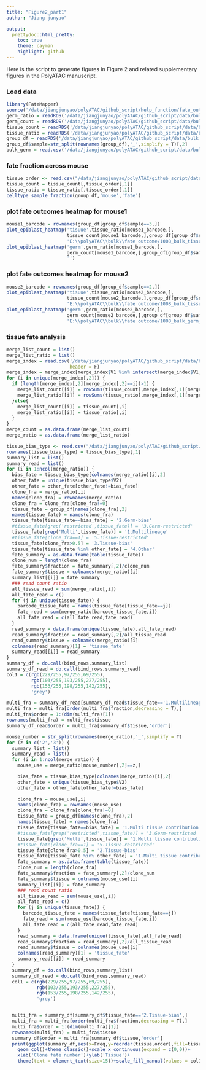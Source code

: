 ```yaml
---
title: "Figure2_part1"
author: "Jiang junyao"

output: 
  prettydoc::html_pretty:
    toc: true
    theme: cayman
    highlight: github
---
```

Here is the script to generate figures in Figure 2 and related supplementary figures in the PolyATAC manuscript.

### Load data
```r
library(FateMapper)
source('/data/jiangjunyao/polyATAC/github_script/help_function/fate_outcomes_function.R')
germ_ratio = readRDS('/data/jiangjunyao/polyATAC/github_script/data/bulk fate/bulk_germ_ratio_0925.rds')
germ_count = readRDS('/data/jiangjunyao/polyATAC/github_script/data/bulk fate/bulk_germ_count_0925.rds')
tissue_count = readRDS('/data/jiangjunyao/polyATAC/github_script/data/bulk fate/bulk_tissue_count_0925.rds')
tissue_ratio = readRDS('/data/jiangjunyao/polyATAC/github_script/data/bulk fate/bulk_tissue_ratio_0925.rds')
group_df = readRDS('/data/jiangjunyao/polyATAC/github_script/data/bulk fate/barcode_kmeans_20240925.rds')
group_df$sample=str_split(rownames(group_df),'_',simplify = T)[,2]
bulk_germ = read.csv('/data/jiangjunyao/polyATAC/github_script/data/bulk fate/germ_anno.csv',row.names = 1)
```

### fate fraction across mouse
```r
tissue_order <- read.csv("/data/jiangjunyao/polyATAC/github_script/data/bulk fate/tissue_order.csv", header = T)
tissue_count = tissue_count[,tissue_order[,1]]
tissue_ratio = tissue_ratio[,tissue_order[,1]]
celltype_sample_fraction(group_df,'mouse','fate')
```

### plot fate outcomes heatmap for mouse1
```r
mouse1_barcode = rownames(group_df[group_df$sample==3,])
plot_epiblast_heatmap('tisuue',tissue_ratio[mouse1_barcode,],
                      tissue_count[mouse1_barcode,],group_df[group_df$sample==3,],bulk_germ,
                      'E:\\polyATAC\\bulk\\fate outcome/1008_bulk_tissue_mouse3_')
plot_epiblast_heatmap('germ',germ_ratio[mouse1_barcode,],
                      germ_count[mouse1_barcode,],group_df[group_df$sample==3,],bulk_germ,
                      '')
```

### plot fate outcomes heatmap for mouse2
```r
mouse2_barcode = rownames(group_df[group_df$sample==2,])
plot_epiblast_heatmap('tisuue',tissue_ratio[mouse2_barcode,],
                      tissue_count[mouse2_barcode,],group_df[group_df$sample==2,],bulk_germ,
                      'E:\\polyATAC\\bulk\\fate outcome/1008_bulk_tissue_mouse2_')
plot_epiblast_heatmap('germ',germ_ratio[mouse2_barcode,],
                      germ_count[mouse2_barcode,],group_df[group_df$sample==2,],bulk_germ,
                      'E:\\polyATAC\\bulk\\fate outcome/1008_bulk_germ_mouse2_')
```

### tissue fate analysis
```r
merge_list_count = list()
merge_list_ratio = list()
merge_index = read.csv('/data/jiangjunyao/polyATAC/github_script/data/bulk fate/bulk_tissue_merge_index.csv',
                       header = F)
merge_index = merge_index[merge_index$V1 %in% intersect(merge_index$V1,colnames(tissue_count)),]
for (i in unique(merge_index[,2])) {
  if (length(merge_index[,2][merge_index[,2]==i])>1) {
    merge_list_count[[i]] = rowSums(tissue_count[,merge_index[,1][merge_index[,2]==i]])
    merge_list_ratio[[i]] = rowSums(tissue_ratio[,merge_index[,1][merge_index[,2]==i]])
  }else{
    merge_list_count[[i]] = tissue_count[,i]
    merge_list_ratio[[i]] = tissue_ratio[,i]
  }
}
merge_count = as.data.frame(merge_list_count)
merge_ratio = as.data.frame(merge_list_ratio)

tissue_bias_type <- read.csv("/data/jiangjunyao/polyATAC/github_script/data/bulk fate/tissue_bias_type.csv", header=FALSE)
rownames(tissue_bias_type) = tissue_bias_type[,1]
summary_list = list()
summary_read = list()
for (i in 1:ncol(merge_ratio)) {
  bias_fate = tissue_bias_type[colnames(merge_ratio)[i],2]
  other_fate = unique(tissue_bias_type$V2)
  other_fate = other_fate[other_fate!=bias_fate]
  clone_fra = merge_ratio[,i]
  names(clone_fra) = rownames(merge_ratio)
  clone_fra = clone_fra[clone_fra!=0]
  tissue_fate = group_df[names(clone_fra),2]
  names(tissue_fate) = names(clone_fra)
  tissue_fate[tissue_fate==bias_fate] = '2.Germ-bias'
  #tissue_fate[grep('restricted',tissue_fate)] = '3.Germ-restricted'
  tissue_fate[grep('Multi',tissue_fate)] = '1.Multilineage'
  #tissue_fate[clone_fra==1] = '5.Tissue-restricted'
  tissue_fate[clone_fra>0.5] = '3.Tissue-bias'
  tissue_fate[tissue_fate %in% other_fate] = '4.Other'
  fate_summary = as.data.frame(table(tissue_fate))
  clone_num = length(clone_fra)
  fate_summary$fraction = fate_summary[,2]/clone_num
  fate_summary$tissue = colnames(merge_ratio)[i]
  summary_list[[i]] = fate_summary
  ### read count ratio
  all_tissue_read = sum(merge_ratio[,i])
  all_fate_read = c()
  for (j in unique(tissue_fate)) {
    barcode_tissue_fate = names(tissue_fate[tissue_fate==j])
    fate_read = sum(merge_ratio[barcode_tissue_fate,i])
    all_fate_read = c(all_fate_read,fate_read)
  }
  read_summary = data.frame(unique(tissue_fate),all_fate_read)
  read_summary$fraction = read_summary[,2]/all_tissue_read
  read_summary$tissue = colnames(merge_ratio)[i]
  colnames(read_summary)[1] = 'tissue_fate'
  summary_read[[i]] = read_summary
}
summary_df = do.call(bind_rows,summary_list)
summary_df_read = do.call(bind_rows,summary_read)
col1 = c(rgb(229/255,97/255,69/255),
         rgb(103/255,193/255,227/255),
         rgb(153/255,198/255,142/255),
         'grey')

multi_fra = summary_df_read[summary_df_read$tissue_fate=='1.Multilineage',]
multi_fra = multi_fra[order(multi_fra$fraction,decreasing = T),]
multi_fra$order = 1:(dim(multi_fra)[1])
rownames(multi_fra) = multi_fra$tissue
summary_df_read$order = multi_fra[summary_df$tissue,'order']

mouse_number = str_split(rownames(merge_ratio),'_',simplify = T)
for (z in c('2','3')) {
  summary_list = list()
  summary_read = list()
  for (i in 1:ncol(merge_ratio)) {
    mouse_use = merge_ratio[mouse_number[,2]==z,]

    bias_fate = tissue_bias_type[colnames(merge_ratio)[i],2]
    other_fate = unique(tissue_bias_type$V2)
    other_fate = other_fate[other_fate!=bias_fate]

    clone_fra = mouse_use[,i]
    names(clone_fra) = rownames(mouse_use)
    clone_fra = clone_fra[clone_fra!=0]
    tissue_fate = group_df[names(clone_fra),2]
    names(tissue_fate) = names(clone_fra)
    tissue_fate[tissue_fate==bias_fate] = '1.Multi tissue contribution'
    #tissue_fate[grep('restricted',tissue_fate)] = '3.Germ-restricted'
    tissue_fate[grep('Multi',tissue_fate)] = '1.Multi tissue contribution'
    #tissue_fate[clone_fra==1] = '5.Tissue-restricted'
    tissue_fate[clone_fra>0.5] = '2.Tissue-bias'
    tissue_fate[tissue_fate %in% other_fate] = '1.Multi tissue contribution'
    fate_summary = as.data.frame(table(tissue_fate))
    clone_num = length(clone_fra)
    fate_summary$fraction = fate_summary[,2]/clone_num
    fate_summary$tissue = colnames(mouse_use)[i]
    summary_list[[i]] = fate_summary
    ### read count ratio
    all_tissue_read = sum(mouse_use[,i])
    all_fate_read = c()
    for (j in unique(tissue_fate)) {
      barcode_tissue_fate = names(tissue_fate[tissue_fate==j])
      fate_read = sum(mouse_use[barcode_tissue_fate,i])
      all_fate_read = c(all_fate_read,fate_read)
    }
    read_summary = data.frame(unique(tissue_fate),all_fate_read)
    read_summary$fraction = read_summary[,2]/all_tissue_read
    read_summary$tissue = colnames(mouse_use)[i]
    colnames(read_summary)[1] = 'tissue_fate'
    summary_read[[i]] = read_summary
  }
  summary_df = do.call(bind_rows,summary_list)
  summary_df_read = do.call(bind_rows,summary_read)
  col1 = c(rgb(229/255,97/255,69/255),
           rgb(103/255,193/255,227/255),
           rgb(153/255,198/255,142/255),
           'grey')


  multi_fra = summary_df[summary_df$tissue_fate=='2.Tissue-bias',]
  multi_fra = multi_fra[order(multi_fra$fraction,decreasing = T),]
  multi_fra$order = 1:(dim(multi_fra)[1])
  rownames(multi_fra) = multi_fra$tissue
  summary_df$order = multi_fra[summary_df$tissue,'order']
  print(ggplot(summary_df,aes(x=Freq,y=reorder(tissue,order),fill=tissue_fate))+
    geom_col()+theme_classic()+scale_x_continuous(expand = c(0,0))+
    xlab('Clone fate number')+ylab('Tissue')+
    theme(text = element_text(size=15))+scale_fill_manual(values = col1))}
```

